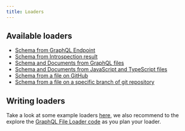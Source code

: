 ```yaml
---
title: Loaders
---
```


## Available loaders

- [Schema from GraphQL Endpoint](https://github.com/ardatan/graphql-tools/tree/master/packages/loaders/url)
- [Schema from Introspection result](https://github.com/ardatan/graphql-tools/tree/master/packages/loaders/json-file)
- [Schema and Documents from GraphQL files](https://github.com/ardatan/graphql-tools/tree/master/packages/loaders/graphql-file)
- [Schema and Documents from JavaScript and TypeScript files](https://github.com/ardatan/graphql-tools/tree/master/packages/loaders/code-file)
- [Schema from a file on GitHub](https://github.com/ardatan/graphql-tools/tree/master/packages/loaders/github)
- [Schema from a file on a specific branch of git repository](https://github.com/ardatan/graphql-tools/tree/master/packages/loaders/git)

## Writing loaders

Take a look at some example loaders [here](https://github.com/ardatan/graphql-tools/blob/master/packages/loaders), we also recommend to the explore the [GraphQL File Loader code](https://github.com/ardatan/graphql-tools/blob/master/packages/loaders/graphql-file/src/load-from-gql-file.ts) as you plan your loader.
